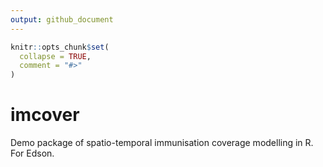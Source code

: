 ```yaml
---
output: github_document
---
```


<!-- README.md is generated from README.Rmd. Please edit that file -->

```r
knitr::opts_chunk$set(
  collapse = TRUE,
  comment = "#>"
)
```

# imcover

<!-- badges: start -->
<!-- badges: end -->

Demo package of spatio-temporal immunisation coverage modelling in R.
For Edson.

